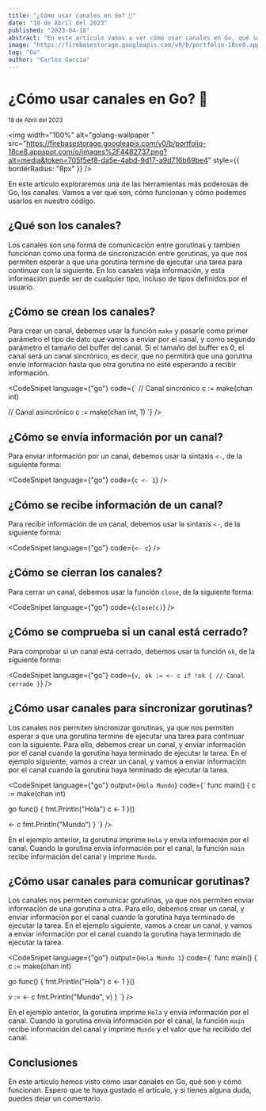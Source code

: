 ```yaml
---
title: "¿Cómo usar canales en Go? 🧪"
date: "18 de Abril del 2023"
published: "2023-04-18"
abstract: "En este artículo vamos a ver cómo usar canales en Go, qué son y cómo funcionan."
image: "https://firebasestorage.googleapis.com/v0/b/portfolio-18ce8.appspot.com/o/images%2F4482737.png?alt=media&token=705f5ef8-da5e-4abd-9d17-a9d716b69be4"
tag: "Go"
author: "Carlos García"
---
```


# ¿Cómo usar canales en Go? 🧪

<small>18 de Abril del 2023</small>
<EditPost path="como-usar-canales-go" />

<img
  width="100%"
  alt="golang-wallpaper "
  src="https://firebasestorage.googleapis.com/v0/b/portfolio-18ce8.appspot.com/o/images%2F4482737.png?alt=media&token=705f5ef8-da5e-4abd-9d17-a9d716b69be4"
  style={{ borderRadius: "8px" }}
/>

En este artículo exploraremos una de las herramientas más poderosas de Go, los canales. Vamos a ver qué son, cómo funcionan y cómo podemos usarlos en nuestro código.

## ¿Qué son los canales?

Los canales son una forma de comunicación entre gorutinas y tambien funcionan como una forma de sincronización entre gorutinas, ya que nos permiten esperar a que una gorutina termine de ejecutar una tarea para continuar con la siguiente. En los canales viaja información, y esta información puede ser de cualquier tipo, incluso de tipos definidos por el usuario.

## ¿Cómo se crean los canales?

Para crear un canal, debemos usar la función `make` y pasarle como primer parámetro el tipo de dato que vamos a enviar por el canal, y como segundo parámetro el tamaño del buffer del canal. Si el tamaño del buffer es 0, el canal será un canal sincrónico, es decir, que no permitirá que una gorutina envíe información hasta que otra gorutina no esté esperando a recibir información.

<CodeSnipet language={"go"} code={`
// Canal sincrónico
c := make(chan int)

// Canal asincrónico
c := make(chan int, 1)
`} />

## ¿Cómo se envía información por un canal?

Para enviar información por un canal, debemos usar la sintaxis `<-`, de la siguiente forma:

<CodeSnipet language={"go"} code={`
c <- 1
`} />

## ¿Cómo se recibe información de un canal?

Para recibir información de un canal, debemos usar la sintaxis `<-`, de la siguiente forma:

<CodeSnipet language={"go"} code={`
<- c
`} />

## ¿Cómo se cierran los canales?

Para cerrar un canal, debemos usar la función `close`, de la siguiente forma:

<CodeSnipet language={"go"} code={`
close(c)
`} />

## ¿Cómo se comprueba si un canal está cerrado?

Para comprobar si un canal está cerrado, debemos usar la función `ok`, de la siguiente forma:

<CodeSnipet language={"go"} code={`
v, ok := <- c
if !ok {
  // Canal cerrado
}
`} />

## ¿Cómo usar canales para sincronizar gorutinas?

Los canales nos permiten sincronizar gorutinas, ya que nos permiten esperar a que una gorutina termine de ejecutar una tarea para continuar con la siguiente. Para ello, debemos crear un canal, y enviar información por el canal cuando la gorutina haya terminado de ejecutar la tarea. En el ejemplo siguiente, vamos a crear un canal, y vamos a enviar información por el canal cuando la gorutina haya terminado de ejecutar la tarea.

<CodeSnipet language={"go"} output={`
Hola
Mundo
`} code={`
func main() {
  c := make(chan int)

  go func() {
    fmt.Println("Hola")
    c <- 1
  }()

  <- c
  fmt.Println("Mundo")
}
`} />

En el ejemplo anterior, la gorutina imprime `Hola` y envía información por el canal. Cuando la gorutina envía información por el canal, la función `main` recibe información del canal y imprime `Mundo`.

## ¿Cómo usar canales para comunicar gorutinas?

Los canales nos permiten comunicar gorutinas, ya que nos permiten enviar información de una gorutina a otra. Para ello, debemos crear un canal, y enviar información por el canal cuando la gorutina haya terminado de ejecutar la tarea. En el ejemplo siguiente, vamos a crear un canal, y vamos a enviar información por el canal cuando la gorutina haya terminado de ejecutar la tarea.

<CodeSnipet language={"go"} output={`
Hola
Mundo 1
`} code={`
func main() {
  c := make(chan int)

  go func() {
    fmt.Println("Hola")
    c <- 1
  }()

  v := <- c
  fmt.Println("Mundo", v)
}
`} />

En el ejemplo anterior, la gorutina imprime `Hola` y envía información por el canal. Cuando la gorutina envía información por el canal, la función `main` recibe información del canal y imprime `Mundo` y el valor que ha recibido del canal.

## Conclusiones

En este artículo hemos visto cómo usar canales en Go, qué son y cómo funcionan. Espero que te haya gustado el artículo, y si tienes alguna duda, puedes dejar un comentario.